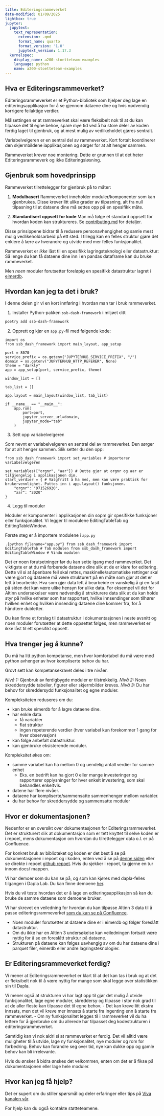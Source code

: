 ```yaml
---
title: Editeringsrammeverket
date-modified: 01/09/2025
lightbox: true
jupyter:
  jupytext:
    text_representation:
      extension: .qmd
      format_name: quarto
      format_version: '1.0'
      jupytext_version: 1.17.3
  kernelspec:
    display_name: a200-stoetteteam-examples
    language: python
    name: a200-stoetteteam-examples
---
```


## Hva er Editeringsrammeverket?

Editeringsrammeverket er et Python-bibliotek som hjelper deg lage en editeringsapplikasjon for å se gjennom dataene dine og hvis nødvendig korrigere feilaktige verdier.

Målsettingen er at rammeverket skal være fleksibelt nok til at du kan tilpasse det til egne behov, spare mye tid ved å ha store deler av koden ferdig laget til gjenbruk, og at mest mulig av vedlikeholdet gjøres sentralt.

Variabelvelgeren er en sentral del av rammeverket. Kort fortalt koordinerer den skjermbildene iapplikasjonen og sørger for at alt henger sammen.

Rammeverket krever noe montering. Dette er grunnen til at det heter Editeringsrammeverk og ikke Editeringsløsning.


## Gjenbruk som hovedprinsipp

Rammeverket tilrettelegger for gjenbruk på to måter:

1) **Modulbasert**
Rammeverket inneholder moduler/komponenter som kan gjenbrukes. Disse krever litt ulike grader av tilpasning, alt fra null tilpasning til at dataene dine må settes opp på en spesifikk måte.

2) **Standardisert oppsett for kode**
Man må følge et standard oppsett for hvordan koden kan struktureres. Se [contributing.md](https://github.com/statisticsnorway/ssb-dash-framework/blob/main/CONTRIBUTING.md) for detaljer.

Disse prinsippene bidrar til å redusere personavhengighet og samle mest mulig vedlikeholdsarbeid på ett sted. I tillegg kan en felles struktur gjøre det enklere å lære av hverandre og utvide med mer felles funksjonalitet.

Rammeverket er *ikke* låst til en spesifikk lagringsteknologi eller datastruktur: Så lenge du kan få dataene dine inn i en pandas dataframe kan du bruke rammeverket.

Men *noen* moduler forutsetter foreløpig en spesifikk datastruktur lagret i [eimerdb](https://github.com/statisticsnorway/ssb-eimerdb).

## Hvordan kan jeg ta det i bruk?

I denne delen gir vi en kort innføring i hvordan man tar i bruk rammeverket.

1) Installer Python-pakken `ssb-dash-framework` i miljøet ditt
```.bash
poetry add ssb-dash-framework
```

2) Opprett og kjør en `app.py`-fil med følgende kode:

```.python
import os
from ssb_dash_framework import main_layout, app_setup

port = 8070
service_prefix = os.getenv("JUPYTERHUB_SERVICE_PREFIX", "/")
domain = os.getenv("JUPYTERHUB_HTTP_REFERER", None)
theme = "darkly"
app = app_setup(port, service_prefix, theme)

window_list = []

tab_list = []

app.layout = main_layout(window_list, tab_list)

if __name__ == "__main__":
    app.run(
        port=port,
        jupyter_server_url=domain,
        jupyter_mode="tab"
    )
```

3) Sett opp variabelvelgeren

Som nevnt er variabelvelgeren en sentral del av rammeverket. Den sørger for at alt henger sammen. Slik setter du den opp:

```.python
from ssb_dash_framework import set_variables # importerer variabelvelgeren

set_variables(["orgnr", "aar"]) # Dette gjør at orgnr og aar er tilgjengelig i applikasjonen din.
start_verdier = { # Valgfritt å ha med, men kan være praktisk for brukervennlighet. Puttes inn i app.layout() funksjonen.
    "orgnr": "971526920",
    "aar": "2020"
}
```

4) Legg til moduler

Moduler er komponenter i applikasjonen din sopm gir spesifikke funksjoner eller funksjonalitet. Vi legger til modulene EditingTableTab og EditingTableWindow.

Første steg er å importere modulene i `app.py`

```.{python filename="app.py"}
from ssb_dash_framework import EditingTableTab # Tab modulen
from ssb_dash_framework import EditingTableWindow # Vindu modulen
```



Det er noen forutsetninger før du kan sette igang med rammeverket. Det viktigste er at du må forberede dataene dine slik at de er klare for editering. Dette vil si at åpenbare feil skal rettes, maskinelle/automatiske rettinger skal være gjort og dataene må være strukturert på en måte som gjør at det er lett å bearbeide. Hva som gjør data lett å bearbeide er vanskelig å gi en fasit på siden det kan være ulike hensyn for ulike data. For eksempel vil det for Altinn undersøkelser være nødvendig å strukturere data slik at du kan holde styr på hvilke enheter som har rapportert, hvilke innsendinger som tilhører hvilken enhet og hvilken innsending dataene dine kommer fra, for å håndtere dubletter.

Du kan finne et forslag til datastruktur i dokumentasjonen i neste avsnitt og noen moduler forutsetter at dette oppsettet følges, men rammeverket er ikke låst til ett spesifikt oppsett.

## Hva trenger jeg å kunne?
Du må ha litt python kompetanse, men hvor komfortabel du må være med python avhenger av hvor kompliserte behov du har.

Grovt sett kan kompetansekravet deles i tre nivåer.

*Nivå 1:* Gjenbruk av ferdigbygde moduler er tilstrekkelig.
*Nivå 2:* Noen skreddersydde tabeller, figurer eller skjermbilder kreves.
*Nivå 3:* Du har behov for skreddersydd funksjonalitet og egne moduler.

Kompleksiteten reduseres om du:

- kan bruke eimerdb for å lagre dataene dine.
- har enkle data:
    - få variabler
    - flat struktur
    - ingen repeterende verdier (hver variabel kun forekommer 1 gang for hver observasjon)
- kan følge anbefalt datastruktur.
- kan gjenbruke eksisterende moduler.

Kompleksitet økes om:

- samme variabel kan ha mellom 0 og uendelig antall verdier for samme enhet
    - Eks. en bedrift kan ha gjort 0 eller mange investeringer og rapporterer opplysninger for hver enkelt investering, som skal behandles enkeltvis.
- datene har flere nivåer.
- dataene har kompliserte/sammensatte sammenhenger mellom variabler.
- du har behov for skreddersydde og sammensatte moduler

## Hvor er dokumentasjonen?

Nedenfor er en oversikt over dokumentasjonen for Editeringsrammeverket. Det er strukturert slik at dokumentasjon som er tett knyttet til selve koden er i repoet, mens dokumentasjon om hvordan du tilrettelegger data o.l. er på Confluence.

For konkret bruk av biblioteket og koden er det best å se på dokumentasjonen i repoet og i koden, enten ved å se på [denne siden](https://statisticsnorway.github.io/ssb-dash-framework/) eller se direkte i repoet [github repoet](https://github.com/statisticsnorway/ssb-dash-framework/tree/main). Hvis du sjekker i repoet, ta gjerne en tur innom docs/ mappen.

Vi har demoer som du kan se på, og som kan kjøres med dapla-felles tilgangen i Dapla Lab. Du kan finne demoene [her](https://github.com/statisticsnorway/demo-ssb-dash-framework.git).

Hvis du vil teste hvordan det er å lage en editeringsapplikasjon så kan du bruke de samme dataene som demoene bruker.

Vi har skrevet en veiledning for hvordan du kan tilpasse Altinn 3 data til å passe editeringsrammeverket [som du kan se på Confluence](https://statistics-norway.atlassian.net/wiki/pages/resumedraft.action?draftId=4679434501).

- Noen moduler forutsetter at dataene dine er i eimerdb og følger foreslått datastruktur.
- Om du ikke har en Altinn 3 undersøkelse kan veiledningen fortsatt være nyttig for å se en foreslått struktur på dataene.
- Strukturen på dataene kan følges uavhengig av om du har dataene dine i parquet filer, eimerdb eller andre lagringsteknologier.

## Er Editeringsrammeverket ferdig?

Vi mener at Editeringsrammeverket er klart til at det kan tas i bruk og at det er fleksibelt nok til å være nyttig for mange som skal legge over statistikken sin til Dapla.

Vi mener også at strukturen vi har lagt opp til gjør det mulig å utvide funksjonalitet, lage egne moduler, skreddersy og tilpasse i stor nok grad til at de aller fleste kan tilpasse det til egne behov.
- Det kan kreve litt ekstra innsats, men det vil kreve mer innsats å starte fra ingenting enn å starte fra rammeverket.
- Om ny funksjonalitet legges til i rammeverket vil du ha lettere for å gjenbruke om du allerede har tilpasset deg kodestrukturen i editeringsrammeverket.

Samtidig kan vi nok aldri si at rammeverket er ferdig. Det vil alltid være muligheter til å utvide, lage ny funksjonalitet, nye moduler og rom for forbedring. Behov kan forandre seg over tid, nye kan dukke opp og gamle behov kan bli irrelevante.

Hvis du ønsker å bidra ønskes det velkommen, enten om det er å fikse på dokumentasjonen eller lage hele moduler.

## Hvor kan jeg få hjelp?

Det er supert om du stiller spørsmål og deler erfaringer eller tips på [Viva kanalen vår](https://engage.cloud.microsoft/main/org/ssb.no/groups/eyJfdHlwZSI6Ikdyb3VwIiwiaWQiOiIyMjY1MzI4NjgwOTYifQ).

For hjelp kan du også kontakte støtteteamene.